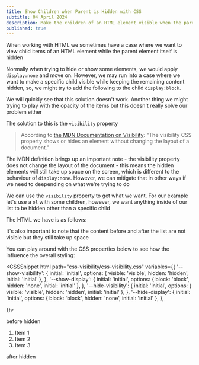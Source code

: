 ```yaml
---
title: Show Children when Parent is Hidden with CSS
subtitle: 04 April 2024
description: Make the children of an HTML element visible when the parent element is hidden
published: true
---
```



When working with HTML we sometimes have a case where we want to view child items of an HTML element while the parent element itself is hidden

Normally when trying to hide or show some elements, we would apply `display:none` and move on. However, we may run into a case where we want to make a specific child visible while keeping the remaining content hidden, so, we might try to add the following to the child `display:block`.

We will quickly see that this solution doesn't work. Another thing we might trying to play with the opacity of the items but this doesn't really solve our problem either

The solution to this is the `visibility` property

> According to [the MDN Documentation on Visibility](https://developer.mozilla.org/en-US/docs/Web/CSS/visibility): "The visibility CSS property shows or hides an element without changing the layout of a document."

The MDN definition brings up an important note - the visibility property does not change the layout of the document - this means the hidden elements will still take up space on the screen, which is different to the behaviour of `display:none`. However, we can mitigate that in other ways if we need to deepending on what we're trying to do

We can use the `visibility` property to get what we want. For our example let's use a `ol` with some children, however, we want anything inside of our list to be hidden other than a specific child

The HTML we have is as follows:

<HTMLSnippet path="css-visibility/CSSVisibility.astro" lang="html">
  <Example />
</HTMLSnippet>

It's also important to note that the content before and after the list are not visible but they still take up space

You can play around with the CSS properties below to see how the influence the overall styling:

<CSSSnippet
  html
  path="css-visibility/css-visibility.css"
  variables={{
    '--show-visibility': {
      initial: 'initial',
      options: {
        visible: 'visible',
        hidden: 'hidden',
        initial: 'initial'
      },
    },
    '--show-display': {
      initial: 'initial',
      options: {
        block: 'block',
        hidden: 'none',
        initial: 'initial'
      },
    },
      '--hide-visibility': {
      initial: 'initial',
      options: {
        visible: 'visible',
        hidden: 'hidden',
        initial: 'initial'
      },
    },
    '--hide-display': {
      initial: 'initial',
      options: {
        block: 'block',
        hidden: 'none',
        initial: 'initial'
      },
    },

}}>

  <div class="example">
    <div>before hidden</div>
    <ol class="hide">
      <li>Item 1</li>
      <li class="show">Item 2</li>
      <li>Item 3</li>
    </ol>
    <div>after hidden</div>
  </div>
</CSSSnippet>
